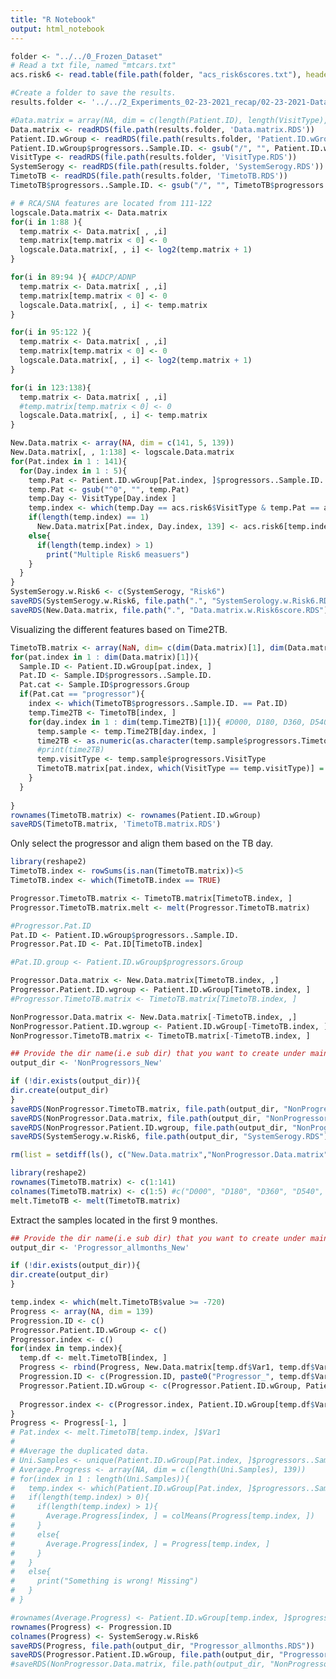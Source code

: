 ```yaml
---
title: "R Notebook"
output: html_notebook
---
```




```r
folder <- "../../0_Frozen_Dataset"
# Read a txt file, named "mtcars.txt"
acs.risk6 <- read.table(file.path(folder, "acs_risk6scores.txt"), header = TRUE)
```


```r
#Create a folder to save the results.
results.folder <- '../../2_Experiments_02-23-2021_recap/02-23-2021-Data_Exploring/results'

#Data.matrix = array(NA, dim = c(length(Patient.ID), length(VisitType), length(SystemSerogy)))
Data.matrix <- readRDS(file.path(results.folder, 'Data.matrix.RDS'))
Patient.ID.wGroup <- readRDS(file.path(results.folder, 'Patient.ID.wGroup.RDS'))
Patient.ID.wGroup$progressors..Sample.ID. <- gsub("/", "", Patient.ID.wGroup$progressors..Sample.ID.)
VisitType <- readRDS(file.path(results.folder, 'VisitType.RDS'))
SystemSerogy <- readRDS(file.path(results.folder, 'SystemSerogy.RDS'))
TimetoTB <- readRDS(file.path(results.folder, 'TimetoTB.RDS'))
TimetoTB$progressors..Sample.ID. <- gsub("/", "", TimetoTB$progressors..Sample.ID.)
```

```r
# # RCA/SNA features are located from 111-122
logscale.Data.matrix <- Data.matrix
for(i in 1:88 ){
  temp.matrix <- Data.matrix[ , ,i]
  temp.matrix[temp.matrix < 0] <- 0
  logscale.Data.matrix[, , i] <- log2(temp.matrix + 1)
}

for(i in 89:94 ){ #ADCP/ADNP
  temp.matrix <- Data.matrix[ , ,i]
  temp.matrix[temp.matrix < 0] <- 0
  logscale.Data.matrix[, , i] <- temp.matrix
}

for(i in 95:122 ){
  temp.matrix <- Data.matrix[ , ,i]
  temp.matrix[temp.matrix < 0] <- 0
  logscale.Data.matrix[, , i] <- log2(temp.matrix + 1)
}

for(i in 123:138){
  temp.matrix <- Data.matrix[ , ,i]
  #temp.matrix[temp.matrix < 0] <- 0
  logscale.Data.matrix[, , i] <- temp.matrix
}

```

```r
New.Data.matrix <- array(NA, dim = c(141, 5, 139))
New.Data.matrix[, , 1:138] <- logscale.Data.matrix
for(Pat.index in 1 : 141){
  for(Day.index in 1 : 5){
    temp.Pat <- Patient.ID.wGroup[Pat.index, ]$progressors..Sample.ID.
    temp.Pat <- gsub("^0", "", temp.Pat)
    temp.Day <- VisitType[Day.index ]
    temp.index <- which(temp.Day == acs.risk6$VisitType & temp.Pat == acs.risk6$SubjectID)
    if(length(temp.index) == 1)
      New.Data.matrix[Pat.index, Day.index, 139] <- acs.risk6[temp.index, ]$risk6Scores
    else{
      if(length(temp.index) > 1)
        print("Multiple Risk6 measuers")
    }
  }
}
SystemSerogy.w.Risk6 <- c(SystemSerogy, "Risk6")
saveRDS(SystemSerogy.w.Risk6, file.path(".", "SystemSerology.w.Risk6.RDS"))
saveRDS(New.Data.matrix, file.path(".", "Data.matrix.w.Risk6score.RDS"))
```


Visualizing the different features based on Time2TB.
```r
TimetoTB.matrix <- array(NaN, dim= c(dim(Data.matrix)[1], dim(Data.matrix)[2]))
for(pat.index in 1 : dim(Data.matrix)[1]){
  Sample.ID <- Patient.ID.wGroup[pat.index, ]
  Pat.ID <- Sample.ID$progressors..Sample.ID.
  Pat.cat <- Sample.ID$progressors.Group
  if(Pat.cat == "progressor"){
    index <- which(TimetoTB$progressors..Sample.ID. == Pat.ID)
    temp.Time2TB <- TimetoTB[index, ]
    for(day.index in 1 : dim(temp.Time2TB)[1]){ #D000, D180, D360, D540, D630
      temp.sample <- temp.Time2TB[day.index, ]
      time2TB <- as.numeric(as.character(temp.sample$progressors.TimetoTB))
      #print(time2TB)
      temp.visitType <- temp.sample$progressors.VisitType
      TimetoTB.matrix[pat.index, which(VisitType == temp.visitType)] = -1 *time2TB
    }
  }
  
}
rownames(TimetoTB.matrix) <- rownames(Patient.ID.wGroup)
saveRDS(TimetoTB.matrix, 'TimetoTB.matrix.RDS')

```

Only select the progressor and align them based on the TB day.
```r
library(reshape2)
TimetoTB.index <- rowSums(is.nan(TimetoTB.matrix))<5
TimetoTB.index <- which(TimetoTB.index == TRUE)

Progressor.TimetoTB.matrix <- TimetoTB.matrix[TimetoTB.index, ]
Progressor.TimetoTB.matrix.melt <- melt(Progressor.TimetoTB.matrix)

#Progressor.Pat.ID
Pat.ID <- Patient.ID.wGroup$progressors..Sample.ID.
Progressor.Pat.ID <- Pat.ID[TimetoTB.index]

#Pat.ID.group <- Patient.ID.wGroup$progressors.Group

Progressor.Data.matrix <- New.Data.matrix[TimetoTB.index, ,]
Progressor.Patient.ID.wgroup <- Patient.ID.wGroup[TimetoTB.index, ]
#Progressor.TimetoTB.matrix <- TimetoTB.matrix[TimetoTB.index, ]

NonProgressor.Data.matrix <- New.Data.matrix[-TimetoTB.index, ,]
NonProgressor.Patient.ID.wgroup <- Patient.ID.wGroup[-TimetoTB.index, ]
NonProgressor.TimetoTB.matrix <- TimetoTB.matrix[-TimetoTB.index, ]
```

```r
## Provide the dir name(i.e sub dir) that you want to create under main dir:
output_dir <- 'NonProgressors_New'

if (!dir.exists(output_dir)){
dir.create(output_dir)
}
saveRDS(NonProgressor.TimetoTB.matrix, file.path(output_dir, "NonProgressor.TimetoTB.matrix.RDS"))
saveRDS(NonProgressor.Data.matrix, file.path(output_dir, "NonProgressor.RDS"))
saveRDS(NonProgressor.Patient.ID.wgroup, file.path(output_dir, "NonProgressor.Patient.IDs.RDS"))
saveRDS(SystemSerogy.w.Risk6, file.path(output_dir, "SystemSerogy.RDS"))
```


```r
rm(list = setdiff(ls(), c("New.Data.matrix","NonProgressor.Data.matrix", "Progressor.Data.matrix", "TimetoTB.matrix", "Patient.ID.wGroup", "SystemSerogy.w.Risk6","output_dir", "Progressor.Patient.ID.wgroup", "Progressor.TimetoTB.matrix")))
```

```r
library(reshape2)
rownames(TimetoTB.matrix) <- c(1:141)
colnames(TimetoTB.matrix) <- c(1:5) #c("D000", "D180", "D360", "D540", "D630")
melt.TimetoTB <- melt(TimetoTB.matrix)
```

Extract the samples located in the first 9 monthes.
```r
## Provide the dir name(i.e sub dir) that you want to create under main dir:
output_dir <- 'Progressor_allmonths_New'

if (!dir.exists(output_dir)){
dir.create(output_dir)
}
```


```r
temp.index <- which(melt.TimetoTB$value >= -720)
Progress <- array(NA, dim = 139)
Progression.ID <- c()
Progressor.Patient.ID.wGroup <- c()
Progressor.index <- c()
for(index in temp.index){
  temp.df <- melt.TimetoTB[index, ]
  Progress <- rbind(Progress, New.Data.matrix[temp.df$Var1, temp.df$Var2, ])
  Progression.ID <- c(Progression.ID, paste0("Progressor_", temp.df$Var1, "_", temp.df$Var2))
  Progressor.Patient.ID.wGroup <- c(Progressor.Patient.ID.wGroup, Patient.ID.wGroup[temp.df$Var1, ]$progressors..Sample.ID.)
  
  Progressor.index <- c(Progressor.index, Patient.ID.wGroup[temp.df$Var1, ]$progressors.Group)
}
Progress <- Progress[-1, ]
# Pat.index <- melt.TimetoTB[temp.index, ]$Var1
# 
# #Average the duplicated data.
# Uni.Samples <- unique(Patient.ID.wGroup[Pat.index, ]$progressors..Sample.ID.)
# Average.Progress <- array(NA, dim = c(length(Uni.Samples), 139))
# for(index in 1 : length(Uni.Samples)){
#   temp.index <- which(Patient.ID.wGroup[Pat.index, ]$progressors..Sample.ID. == Uni.Samples[index])
#   if(length(temp.index) > 0){
#     if(length(temp.index) > 1){
#       Average.Progress[index, ] = colMeans(Progress[temp.index, ])
#     }
#     else{
#       Average.Progress[index, ] = Progress[temp.index, ]
#     }
#   }
#   else{
#     print("Something is wrong! Missing")
#   }
# }

#rownames(Average.Progress) <- Patient.ID.wGroup[temp.index, ]$progressors..Sample.ID. #Patient.ID.wGroup[Pat.index, ]$progressors..Sample.ID.
rownames(Progress) <- Progression.ID
colnames(Progress) <- SystemSerogy.w.Risk6
saveRDS(Progress, file.path(output_dir, "Progressor_allmonths.RDS"))
saveRDS(Progressor.Patient.ID.wGroup, file.path(output_dir, "Progressor_PatientID.RDS"))
#saveRDS(NonProgressor.Data.matrix, file.path(output_dir, "NonProgressor.Data.matrix.RDS"))
```
